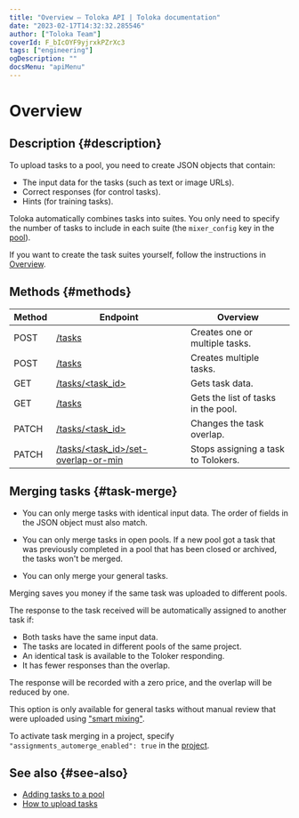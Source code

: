```yaml
---
title: "Overview — Toloka API | Toloka documentation"
date: "2023-02-17T14:32:32.285546"
author: ["Toloka Team"]
coverId: F_bIcOYF9yjrxkPZrXc3
tags: ["engineering"]
ogDescription: ""
docsMenu: "apiMenu"
---
```



# Overview

## Description {#description}

To upload tasks to a pool, you need to create JSON objects that contain:

- The input data for the tasks (such as text or image URLs).
- Correct responses (for control tasks).
- Hints (for training tasks).

Toloka automatically combines tasks into suites. You only need to specify the number of tasks to include in each suite (the `mixer_config` key in the [pool](/docs-new/api/pool)).

If you want to create the task suites yourself, follow the instructions in [Overview](/docs-new/api/task-suite).

## Methods {#methods}

Method | Endpoint | Overview
----- | ----- | -----
POST | [/tasks](/docs-new/api/create-task) | Creates one or multiple tasks.
POST | [/tasks](/docs-new/api/create-tasks-batch) | Creates multiple tasks.
GET | [/tasks/<task_id>](/docs-new/api/get-task) | Gets task data.
GET | [/tasks](/docs-new/api/get-tasks-list) | Gets the list of tasks in the pool.
PATCH | [/tasks/<task_id>](/docs-new/api/edit-task-overlap) | Changes the task overlap.
PATCH | [/tasks/<task_id>/set-overlap-or-min](/docs-new/api/set-min-task-overlap) | Stops assigning a task to Tolokers.

## Merging tasks {#task-merge}

<Note mode="restriction" title="Restriction">

- You can only merge tasks with identical input data. The order of fields in the JSON object must also match.

- You can only merge tasks in open pools. If a new pool got a task that was previously completed in a pool that has been closed or archived, the tasks won't be merged.

- You can only merge your general tasks.

</Note>

Merging saves you money if the same task was uploaded to different pools.

The response to the task received will be automatically assigned to another task if:

- Both tasks have the same input data.
- The tasks are located in different pools of the same project.
- An identical task is available to the Toloker responding.
- It has fewer responses than the overlap.

The response will be recorded with a zero price, and the overlap will be reduced by one.

This option is only available for general tasks without manual review that were uploaded using ["smart mixing"](/docs-new/guide/task_upload).

To activate task merging in a project, specify `"assignments_automerge_enabled": true` in the [project](/docs-new/api/project).

## See also {#see-also}

- [Adding tasks to a pool](/docs-new/guide/pool)
- [How to upload tasks](/docs-new/guide/task_upload)

<ContactGuideSupport/>